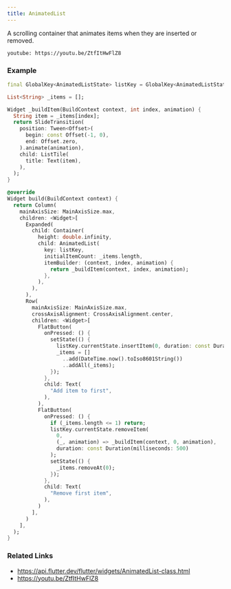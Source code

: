 ```yaml
---
title: AnimatedList
---
```


A scrolling container that animates items when they are inserted or removed.

`youtube: https://youtu.be/ZtfItHwFlZ8`

### Example

```dart liveslice=AnimatedList
final GlobalKey<AnimatedListState> listKey = GlobalKey<AnimatedListState>();

List<String> _items = [];

Widget _buildItem(BuildContext context, int index, animation) {
  String item = _items[index];
  return SlideTransition(
    position: Tween<Offset>(
      begin: const Offset(-1, 0),
      end: Offset.zero,
    ).animate(animation),
    child: ListTile(
      title: Text(item),
    ),
  );
}

@override
Widget build(BuildContext context) {
  return Column(
    mainAxisSize: MainAxisSize.max,
    children: <Widget>[
      Expanded(
        child: Container(
          height: double.infinity,
          child: AnimatedList(
            key: listKey,
            initialItemCount: _items.length,
            itemBuilder: (context, index, animation) {
              return _buildItem(context, index, animation);
            },
          ),
        ),
      ),
      Row(
        mainAxisSize: MainAxisSize.max,
        crossAxisAlignment: CrossAxisAlignment.center,
        children: <Widget>[
          FlatButton(
            onPressed: () {
              setState(() {
                listKey.currentState.insertItem(0, duration: const Duration(milliseconds: 500));
                _items = []
                  ..add(DateTime.now().toIso8601String())
                  ..addAll(_items);
              });
            },
            child: Text(
              "Add item to first",
            ),
          ),
          FlatButton(
            onPressed: () {
              if (_items.length <= 1) return;
              listKey.currentState.removeItem(
                0,
                (_, animation) => _buildItem(context, 0, animation),
                duration: const Duration(milliseconds: 500)
              );
              setState(() {
                _items.removeAt(0);
              });
            },
            child: Text(
              "Remove first item",
            ),
          )
        ],
      )
    ],
  );
}
```

### Related Links
- https://api.flutter.dev/flutter/widgets/AnimatedList-class.html
- https://youtu.be/ZtfItHwFlZ8
